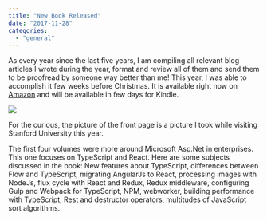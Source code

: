 ```yaml
---
title: "New Book Released"
date: "2017-11-28"
categories: 
  - "general"
---
```


As every year since the last five years, I am compiling all relevant blog articles I wrote during the year, format and review all of them and send them to be proofread by someone way better than me! This year, I was able to accomplish it few weeks before Christmas. It is available right now on [Amazon](https://www.amazon.com/dp/2981311050) and will be available in few days for Kindle.


![](images/LivreBlog5_200Width.png)

For the curious, the picture of the front page is a picture I took while visiting Stanford University this year.

The first four volumes were more around Microsoft Asp.Net in enterprises. This one focuses on TypeScript and React. Here are some subjects discussed in the book: New features about TypeScript, differences between Flow and TypeScript, migrating AngularJs to React, processing images with NodeJs, flux cycle with React and Redux, Redux middleware, configuring Gulp and Webpack for TypeScript, NPM, webworker, building performance with TypeScript, Rest and destructor operators, multitudes of JavaScript sort algorithms.
